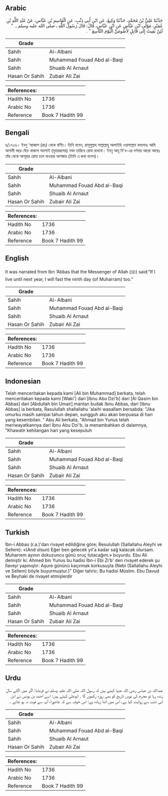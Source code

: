 ## Arabic


<div dir="rtl" lang="ar" style={{fontSize:'larger',backgroundColor:'#f8f9fa',padding:20}}>
حَدَّثَنَا عَلِيُّ بْنُ مُحَمَّدٍ، حَدَّثَنَا وَكِيعٌ، عَنِ ابْنِ أَبِي ذِئْبٍ، عَنِ الْقَاسِمِ بْنِ عَبَّاسِ، عَنْ عَبْدِ اللَّهِ بْنِ عُمَيْرٍ، مَوْلَى ابْنِ عَبَّاسٍ عَنِ ابْنِ عَبَّاسٍ، قَالَ: قَالَ رَسُولُ اللَّهِ ـ صلى الله عليه وسلم ـ ‏ "‏ لَئِنْ بَقِيتُ إِلَى قَابِلٍ لأَصُومَنَّ الْيَوْمَ التَّاسِعَ ‏"‏ ‏.‏
</div>
<div style={{backgroundColor:'#f8f9fa',padding:20, marginBottom: 10}}><table> <thead> <tr> <th>Grade</th> <th></th> </tr> </thead> <tbody> <tr><td>Sahih</td><td>Al-Albani</td></tr><tr><td>Sahih</td><td>Muhammad Fouad Abd al-Baqi</td></tr><tr><td>Sahih</td><td>Shuaib Al Arnaut</td></tr><tr><td>Hasan Or Sahih</td><td>Zubair Ali Zai</td></tr></tbody></table><table> <thead> <tr> <th>References:</th> <th></th> </tr> </thead> <tbody><tr><td>Hadith No</td><td>1736</td></tr><tr><td>Arabic No</td><td>1736</td></tr><tr><td>Reference</td><td>Book 7 Hadith 99</td></tr></tbody></table></div>

## Bengali


<div dir="ltr" lang="bn" style={{fontSize:'larger',backgroundColor:'#f8f9fa',padding:20}}>
৪/১৭৩৬। ইবনু ‘আব্বাস (রাঃ) থেকে বর্ণিত। তিনি বলেন, রাসূলুল্লাহ সাল্লাল্লাহু আলাইহি ওয়াসাল্লাম বললেনঃ আমি আগামী বছর বেঁচে থাকলে অবশ্যই (মুহাররমের) নবম তারিখে রোযা রাখবো। ইবনু আবূ যি'ব-এর বর্ণনায় আরো আছেঃ তাঁর থেকে আশূরার রোযা চলে যাওয়ার আশঙ্কায় (তিনি এ কথা বলেন)।
</div>
<div style={{backgroundColor:'#f8f9fa',padding:20, marginBottom: 10}}><table> <thead> <tr> <th>Grade</th> <th></th> </tr> </thead> <tbody> <tr><td>Sahih</td><td>Al-Albani</td></tr><tr><td>Sahih</td><td>Muhammad Fouad Abd al-Baqi</td></tr><tr><td>Sahih</td><td>Shuaib Al Arnaut</td></tr><tr><td>Hasan Or Sahih</td><td>Zubair Ali Zai</td></tr></tbody></table><table> <thead> <tr> <th>References:</th> <th></th> </tr> </thead> <tbody><tr><td>Hadith No</td><td>1736</td></tr><tr><td>Arabic No</td><td>1736</td></tr><tr><td>Reference</td><td>Book 7 Hadith 99</td></tr></tbody></table></div>

## English


<div dir="ltr" lang="en" style={{fontSize:'larger',backgroundColor:'#f8f9fa',padding:20}}>
It was narrated from Ibn ‘Abbas that the Messenger of Allah (ﷺ) said:“If I live until next year, I will fast the ninth day (of Muharram) too.”
</div>
<div style={{backgroundColor:'#f8f9fa',padding:20, marginBottom: 10}}><table> <thead> <tr> <th>Grade</th> <th></th> </tr> </thead> <tbody> <tr><td>Sahih</td><td>Al-Albani</td></tr><tr><td>Sahih</td><td>Muhammad Fouad Abd al-Baqi</td></tr><tr><td>Sahih</td><td>Shuaib Al Arnaut</td></tr><tr><td>Hasan Or Sahih</td><td>Zubair Ali Zai</td></tr></tbody></table><table> <thead> <tr> <th>References:</th> <th></th> </tr> </thead> <tbody><tr><td>Hadith No</td><td>1736</td></tr><tr><td>Arabic No</td><td>1736</td></tr><tr><td>Reference</td><td>Book 7 Hadith 99</td></tr></tbody></table></div>

## Indonesian


<div dir="ltr" lang="id" style={{fontSize:'larger',backgroundColor:'#f8f9fa',padding:20}}>
Telah menceritakan kepada kami [Ali bin Muhammad] berkata, telah menceritakan kepada kami [Waki'] dari [Ibnu Abu Dzi'b] dari [Al Qasim bin Abbas] dari [Abdullah bin Umair] mantan budak Ibnu Abbas, dari [Ibnu Abbas] ia berkata, Rasulullah shallallahu 'alaihi wasallam bersabda: "Jika umurku masih sampai tahun depan, sungguh aku akan berpuasa di hari yang kesembilan. " Abu Ali berkata, "Ahmad bin Yunus telah meriwayatkannya dari Ibnu Abu Dzi'b, ia menambahkan di dalamnya, "Khawatir kehilangan hari yang kesepuluh
</div>
<div style={{backgroundColor:'#f8f9fa',padding:20, marginBottom: 10}}><table> <thead> <tr> <th>Grade</th> <th></th> </tr> </thead> <tbody> <tr><td>Sahih</td><td>Al-Albani</td></tr><tr><td>Sahih</td><td>Muhammad Fouad Abd al-Baqi</td></tr><tr><td>Sahih</td><td>Shuaib Al Arnaut</td></tr><tr><td>Hasan Or Sahih</td><td>Zubair Ali Zai</td></tr></tbody></table><table> <thead> <tr> <th>References:</th> <th></th> </tr> </thead> <tbody><tr><td>Hadith No</td><td>1736</td></tr><tr><td>Arabic No</td><td>1736</td></tr><tr><td>Reference</td><td>Book 7 Hadith 99</td></tr></tbody></table></div>

## Turkish


<div dir="ltr" lang="tr" style={{fontSize:'larger',backgroundColor:'#f8f9fa',padding:20}}>
İbn-i Abbas (r.a.)'dan rivayet edildiğine göre; Resulullah (Sallallahu Aleyhi ve Sellem): «(And olsun) Eğer ben gelecek yıl'a kadar sağ kalacak olursam. Muharrem ayının dokuzuncu günü oruç tutacağım.» buyurdu. Ebu Ali demiştir ki: Ahmed bin Yunus bu hadisi İbn-i Ebi Zi'b' den rivayet ederek şu İlaveyi yapmıştır: Aşure gününü kaçırmak korkusuyla (Nebi (Sallallahu Aleyhi ve Sellem) böyle buyurmuştur.)" Diğer tahric: Bu hadisi Müslim. Ebu Davud ve Beyhaki de rivayet etmişlerdir
</div>
<div style={{backgroundColor:'#f8f9fa',padding:20, marginBottom: 10}}><table> <thead> <tr> <th>Grade</th> <th></th> </tr> </thead> <tbody> <tr><td>Sahih</td><td>Al-Albani</td></tr><tr><td>Sahih</td><td>Muhammad Fouad Abd al-Baqi</td></tr><tr><td>Sahih</td><td>Shuaib Al Arnaut</td></tr><tr><td>Hasan Or Sahih</td><td>Zubair Ali Zai</td></tr></tbody></table><table> <thead> <tr> <th>References:</th> <th></th> </tr> </thead> <tbody><tr><td>Hadith No</td><td>1736</td></tr><tr><td>Arabic No</td><td>1736</td></tr><tr><td>Reference</td><td>Book 7 Hadith 99</td></tr></tbody></table></div>

## Urdu


<div dir="rtl" lang="ur" style={{fontSize:'larger',backgroundColor:'#f8f9fa',padding:20}}>
عبداللہ بن عباس رضی اللہ عنہا کہتے ہیں کہ رسول اللہ صلی اللہ علیہ وسلم نے فرمایا: اگر میں اگلے سال زندہ رہا تو محرم کی نویں تاریخ کو بھی روزہ رکھوں گا ۔ ابوعلی کہتے ہیں: اسے احمد بن یونس نے ابن ابی ذئب سے روایت کیا ہے، اس میں اتنا زیادہ ہے: اس خوف سے کہ عاشوراء آپ سے فوت نہ ہو جائے ۔
</div>
<div style={{backgroundColor:'#f8f9fa',padding:20, marginBottom: 10}}><table> <thead> <tr> <th>Grade</th> <th></th> </tr> </thead> <tbody> <tr><td>Sahih</td><td>Al-Albani</td></tr><tr><td>Sahih</td><td>Muhammad Fouad Abd al-Baqi</td></tr><tr><td>Sahih</td><td>Shuaib Al Arnaut</td></tr><tr><td>Hasan Or Sahih</td><td>Zubair Ali Zai</td></tr></tbody></table><table> <thead> <tr> <th>References:</th> <th></th> </tr> </thead> <tbody><tr><td>Hadith No</td><td>1736</td></tr><tr><td>Arabic No</td><td>1736</td></tr><tr><td>Reference</td><td>Book 7 Hadith 99</td></tr></tbody></table></div>